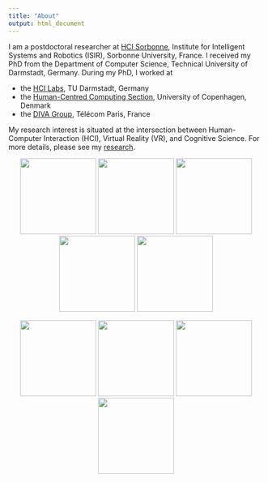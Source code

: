 ```yaml
---
title: "About"
output: html_document
---
```


I am a postdoctoral researcher at [HCI Sorbonne](https://hci.isir.upmc.fr/), Institute for Intelligent Systems and Robotics (ISIR), Sorbonne University, France.
I received my PhD from the Department of Computer Science, Technical University of Darmstadt, Germany.
During my PhD, I worked at

  * the [HCI Labs](https://www.informatik.tu-darmstadt.de/hci/hci_tuda/index.en.jsp), TU Darmstadt, Germany
  * the [Human-Centred Computing Section](https://di.ku.dk/english/research/human-centred-computing/), University of Copenhagen, Denmark
  * the [DIVA Group](https://diva.telecom-paristech.fr/), Télécom Paris, France

My research interest is situated at the intersection between Human-Computer Interaction (HCI), Virtual Reality (VR), and Cognitive Science. For more details, please see my [research](projects.html).


<!-- My current research interest focuses on understanding people's cognitive and behavioral processes in the dual-environment paradigm from the VR perspective by conducting experiments.  -->
<!-- Additionally, I design interaction techniques to reduce collisions with the real-world environment and explore future safety mechanisms in VR. -->
<!-- In 2019, I completed my Master's degree at National Chiao Tung University, Taiwan. Our projects explored integrating input controls and haptic outputs with VR head-mounted displays. -->


<center>
![](assets/img/breakout.png){border-radius=10px, width=150px}
![](assets/img/collision.png){border-radius=10px, width=150px}
![](assets/img/fm.png){border-radius=10px, width=150px}
![](assets/img/vppm.jpg){border-radius=10px, width=150px}
![](assets/img/housevibe.jpg){border-radius=10px, width=150px}


![](assets/img/skin-stroke2.jpg){border-radius=10px, width=150px}
![](assets/img/facewidgets.JPG){border-radius=10px, width=150px}
![](assets/img/facepush.png){border-radius=10px, width=150px}
![](assets/img/fisherman-thumb.png){width=150px}
</center>



